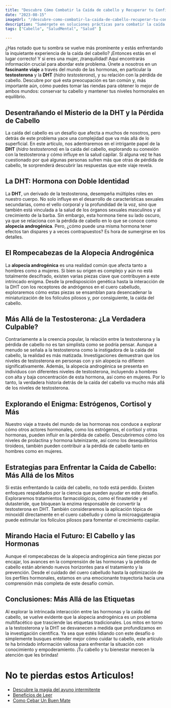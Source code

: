 ```yaml
---
title: "Descubre Cómo Combatir la Caída de cabello y Recuperar tu Confianza"
date: "2023-08-15"
imageUrl: "/descubre-como-combatir-la-caida-de-cabello-recuperar-tu-confianza.webp"
description: "Sumérgete en soluciones prácticas para combatir la caída del cabello y recuperar la confianza en tu apariencia. Desde cambios en la dieta hasta cuidados capilares específicos, descubre cómo mantener un cabello saludable y resistente."
tags: ["Cabello", "SaludMental", "Salud" ]

---
```

<CustomImage
  src="https://raw.githubusercontent.com/sebiten/posts/main/images/descubre-como-combatir-la-caida-de-cabello-recuperar-tu-confianza.webp"
  alt="Descubre Cómo Combatir la Caída de cabello y Recuperar tu Confianza"
/>


¿Has notado que tu sombra se vuelve más prominente y estás enfrentando la inquietante experiencia de la caída del cabello? ¡Entonces estás en el lugar correcto! Y si eres una mujer, ¡tranquilidad! Aquí encontrarás información crucial para abordar este problema. Únete a nosotros en un **fascinante viaje** a través del mundo de las hormonas, en particular la **testosterona** y la **DHT** (*hidro testosterona*), y su relación con la pérdida de cabello. Descubre por qué esta preocupación es tan común y, más importante aún, cómo puedes tomar las riendas para obtener lo mejor de ambos mundos: conservar tu cabello y mantener tus niveles hormonales en equilibrio.


## Desentrañando el Misterio de la DHT y la Pérdida de Cabello

La caída del cabello es un desafío que afecta a muchos de nosotros, pero detrás de este problema yace una complejidad que va más allá de lo superficial. En este artículo, nos adentraremos en el intrigante papel de la **DHT** (*hidro testosterona*) en la caída del cabello, explorando su conexión con la testosterona y cómo influye en la salud capilar. Si alguna vez te has cuestionado por qué algunas personas sufren más que otras de pérdida de cabello, te sorprenderá descubrir las respuestas que este viaje revela.

## La DHT: Hormona con Doble Identidad


La **DHT**, un derivado de la testosterona, desempeña múltiples roles en nuestro cuerpo. No solo influye en el desarrollo de características sexuales secundarias, como el vello corporal y la profundidad de la voz, sino que también está vinculada a la salud de los órganos sexuales masculinos y al crecimiento de la barba. Sin embargo, esta hormona tiene su lado oscuro, ya que se relaciona con la pérdida de cabello en lo que se conoce como **alopecia androgénica**. Pero, ¿cómo puede una misma hormona tener efectos tan dispares y a veces contrapuestos? Es hora de sumergirse en los detalles.

## El Rompecabezas de la Alopecia Androgénica

La **alopecia androgénica** es una realidad común que afecta tanto a hombres como a mujeres. Si bien su origen es complejo y aún no está totalmente descifrado, existen varias piezas clave que contribuyen a este intrincado enigma. Desde la predisposición genética hasta la interacción de la DHT con los receptores de andrógenos en el cuero cabelludo, exploraremos cómo estas piezas se ensamblan para desencadenar la miniaturización de los folículos pilosos y, por consiguiente, la caída del cabello.

## Más Allá de la Testosterona: ¿La Verdadera Culpable?

Contrariamente a la creencia popular, la relación entre la testosterona y la pérdida de cabello no es tan simplista como se podría pensar. Aunque a menudo se señala a la testosterona como la instigadora de la caída del cabello, la realidad es más matizada. Investigaciones demuestran que los niveles de testosterona en personas con y sin alopecia no difieren significativamente. Además, la alopecia androgénica se presenta en individuos con diferentes niveles de testosterona, incluyendo a hombres con alta y baja concentración de esta hormona, así como en mujeres. Por lo tanto, la verdadera historia detrás de la caída del cabello va mucho más allá de los niveles de testosterona.

## Explorando el Enigma: Estrógenos, Cortisol y Más

Nuestro viaje a través del mundo de las hormonas nos conduce a explorar cómo otros actores hormonales, como los estrógenos, el cortisol y otras hormonas, pueden influir en la pérdida de cabello. Descubriremos cómo los niveles de prolactina y hormona luteinizante, así como los desequilibrios tiroideos, también pueden contribuir a la pérdida de cabello tanto en hombres como en mujeres.

## Estrategias para Enfrentar la Caída de Cabello: Más Allá de los Mitos

Si estás enfrentando la caída del cabello, no todo está perdido. Existen enfoques respaldados por la ciencia que pueden ayudar en este desafío. Exploraremos tratamientos farmacológicos, como el finasteride y el dutasteride, que bloquean la enzima responsable de convertir la testosterona en DHT. También consideraremos la aplicación tópica de minoxidil directamente en el cuero cabelludo y cómo la microagujaterapia puede estimular los folículos pilosos para fomentar el crecimiento capilar.


## Mirando Hacia el Futuro: El Cabello y las Hormonas

Aunque el rompecabezas de la alopecia androgénica aún tiene piezas por encajar, los avances en la comprensión de las hormonas y la pérdida de cabello están abriendo nuevos horizontes para el tratamiento y la prevención. Desde el cuidado del cuero cabelludo hasta la optimización de los perfiles hormonales, estamos en una emocionante trayectoria hacia una comprensión más completa de este desafío común.

## Conclusiones: Más Allá de las Etiquetas

Al explorar la intrincada interacción entre las hormonas y la caída del cabello, se vuelve evidente que la alopecia androgénica es un problema multifacético que trasciende las etiquetas tradicionales. Los mitos en torno a la testosterona y la DHT se desvanecen a medida que profundizamos en la investigación científica. Ya sea que estés lidiando con este desafío o simplemente busques entender mejor cómo cuidar tu cabello, este artículo te ha brindado información valiosa para enfrentar la situación con conocimiento y empoderamiento. ¡Tu cabello y tu bienestar merecen la atención que les brindas!

# No te pierdas estos Articulos!

- [Descubre la magia del ayuno intermitente](https://abelardo.blog/posts/ayuno-intermitente)
- [Beneficios de Leer](https://abelardo.blog/posts/beneficios-de-leer) 
- [Como Cebar Un Buen Mate](https://abelardo.blog/posts/como-cebar-un-buen-mate) 